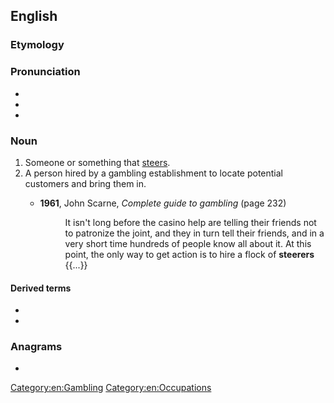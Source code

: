 ==English==

===Etymology===
{{suffix|en|steer|er}}

===Pronunciation===
* {{IPA|en|/ˈstɪəɹə(ɹ)/}}
* {{rhymes|en|ɪəɹə(ɹ)|s=2}}
* {{rhymes|en|ɪɹə(ɹ)}}

===Noun===
{{en-noun}}

# Someone or something that [[steer]]s.
# A person hired by a gambling establishment to locate potential customers and bring them in.
#: {{synonyms|en|lugger|picker-up|roper|runner}}
#* '''1961''', John Scarne, ''Complete guide to gambling'' (page 232)
#*: It isn't long before the casino help are telling their friends not to patronize the joint, and they in turn tell their friends, and in a very short time hundreds of people know all about it. At this point, the only way to get action is to hire a flock of '''steerers''' {{...}}

====Derived terms====
* {{l|en|bunco-steerer}}
* {{l|en|steerer tube}}

===Anagrams===
* {{anagrams|en|a=eeerrst|resteer|retrees|tererés|tererês}}

[[Category:en:Gambling]]
[[Category:en:Occupations]]